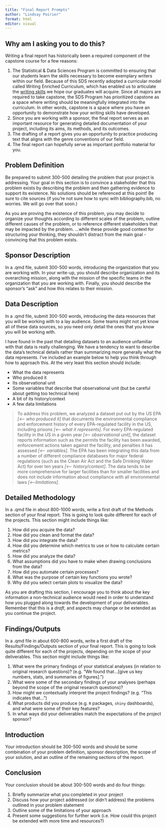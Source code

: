 ```yaml
---
title: "Final Report Prompts"
author: "Lindsay Poirier"
format: html
editor: visual
---
```


::: callout-tip
## Why am I asking you to do this?

Writing a final report has historically been a required component of the capstone course for a few reasons:

1.  The Statistical & Data Sciences Program is committed to ensuring that our students learn the skills necessary to become exemplary writers within our field. Because of this SDS recently adopted a curricular model called Writing Enriched Curriculum, which has enabled us to articulate the [writing skills](https://docs.google.com/document/d/1wN58jvrHeS9j9J4S0RDxs_szFFikka3P4mV4YmQwK6A/edit) we hope our graduates will acquire. Since all majors are required to take capstone, the SDS Program has prioritized capstone as a space where writing should be meaningfully integrated into the curriculum. In other words, capstone is a space where you have an opportunity to demonstrate how your writing skills have developed.
2.  Since you are working with a sponsor, the final report serves as an important resource for generating detailed documentation of your project, including its aims, its methods, and its outcomes.
3.  The drafting of a report gives you an opportunity to practice producing text that aligns with the genre conventions of our field.
4.  The final report can hopefully serve as important portfolio material for you.
:::

## Problem Definition

Be prepared to submit 300-500 detailing the problem that your project is addressing. Your goal in this section is to convince a stakeholder that this problem exists by describing the problem and then gathering evidence to support its existence. No solutions should be referenced at this point! Be sure to cite sources (if you're not sure how to sync with bibliography.bib, no worries. We will go over that soon.)

As you are proving the existence of this problem, you may decide to organize your thoughts according to different scales of the problem, outline different causes of the problem, or to reference different stakeholders that may be impacted by the problem. ...while these provide good context for structuring your thinking, they shouldn't distract from the main goal - convincing that this problem exists.

## Sponsor Description

In a .qmd file, submit 300-500 words, introducing the organization that you are working with. In your write-up, you should describe organization and its overarching mission, along with the mission of the specific teams in the organization that you are working with. Finally, you should describe the sponsor's "ask" and how this relates to their mission.

## Data Description

In a .qmd file, submit 300-500 words, introducing the data resources that you will be working with to a lay audience. Some teams might not yet know all of these data sources, so you need only detail the ones that you know you will be working with.

I have found in the past that detailing datasets to an audience unfamiliar with that data is really challenging. We have a tendency to want to describe the data's technical details rather than summarizing more generally what the data represents. I've included an example below to help you think through how to approach this. At the very least this section should include:

-   What the data represents
-   Who produced it
-   Its observational unit
-   Some variables that describe that observational unit (but be careful about getting too technical here)
-   A bit of its history/context
-   A few data limitations

> To address this problem, we analyzed a dataset put out by the US EPA *\[\<-- who produced it\]* that documents the environmental compliance and enforcement history of every EPA-regulated facility in the US, including prisons *\[\<-- what it represents\]*. For every EPA-regulated facility in the US in a given year *\[\<-- observational unit\]*, the dataset reports information such as the permits the facility has been awarded, enforcement actions taken against the facility, and penalties it has assessed *\[\<-- variables\]*. The EPA has been integrating this data from a number of different compliance databases for major federal regulations (such as the Clean Air Act and the Safe Drinking Water Act) for over ten years *\[\<-- history/context\]*. The data tends to be more comprehensive for larger facilities than for smaller facilities and does not include information about compliance with all environmental laws *\[\<--limitations\]*.

## Detailed Methodology

In a .qmd file in about 800-1000 words, write a first draft of the Methods section of your final report. This is going to look quite different for each of the projects. This section might include things like:

1.  How did you acquire the data?
2.  How did you clean and format the data?
3.  How did you integrate the data?
4.  How did you determine which metrics to use or how to calculate certain metrics?
5.  How did you analyze the data?
6.  What assumptions did you have to make when drawing conclusions from the data?
7.  How did you automate certain processes?
8.  What was the purpose of certain key functions you wrote?
9.  Why did you select certain plots to visualize the data?

As you are drafting this section, I encourage you to think about the key information a non-technical audience would need in order to understand how you plugged along towards the development of your deliverables. Remember that this is a *draft*, and aspects may change or be extended as you continue the project.

## Findings/Outputs

In a .qmd file in about 600-800 words, write a first draft of the Results/Findings/Outputs section of your final report. This is going to look quite different for each of the projects, depending on the scope of your deliverables. This section might include things like:

1.  What were the primary findings of your statistical analyses (in relation to original research questions)? (e.g. "We found that...\[give us key numbers, stats, and summaries of figures\].")
2.  What were some of the secondary findings of your analyses (perhaps beyond the scope of the original research questions)?
3.  How might we contextually interpret the project findings? (e.g. "This indicates that...")
4.  What products did you produce (e.g. `R` packages, `shiny` dashboards), and what were some of their key features?
5.  In what ways did your deliverables match the expectations of the project sponsor?

## Introduction

Your introduction should be 300-500 words and should be some combination of your problem definition, sponsor description, the scope of your solution, and an outline of the remaining sections of the report.

## Conclusion

Your conclusion should be about 300-500 words and do four things:

1.  Briefly summarize what you completed in your project
2.  Discuss how your project addressed (or didn't address) the problems outlined in your problem statement
3.  Outline some of the limitations of your approach
4.  Present some suggestions for further work (i.e. How could this project be extended with more time and resources?)

